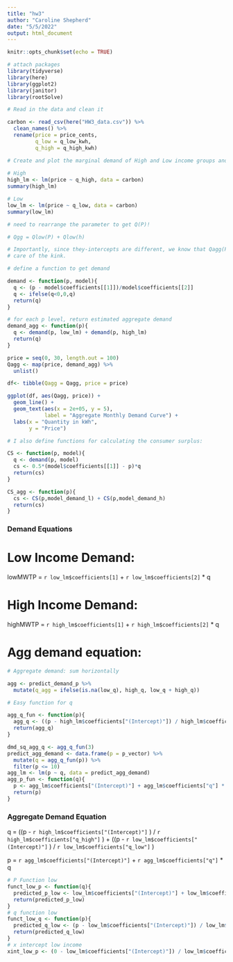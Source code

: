 ```yaml
---
title: "hw3"
author: "Caroline Shepherd"
date: "5/5/2022"
output: html_document
---
```


```r
knitr::opts_chunk$set(echo = TRUE)
```

```r
# attach packages
library(tidyverse)
library(here)
library(ggplot2)
library(janitor)
library(rootSolve)

```

```r
# Read in the data and clean it

carbon <- read_csv(here("HW3_data.csv")) %>% 
  clean_names() %>% 
  rename(price = price_cents,
         q_low = q_low_kwh,
         q_high = q_high_kwh)
```

```r
# Create and plot the marginal demand of High and Low income groups and estimate a linear regression model
  
# High
high_lm <- lm(price ~ q_high, data = carbon)
summary(high_lm)

# Low
low_lm <- lm(price ~ q_low, data = carbon)
summary(low_lm)

# need to rearrange the parameter to get Q(P)! 

# Qgg = Qlow(P) + Qlow(h) 

# Importantly, since they-intercepts are different, we know that Qagg(P) will have a kink. I include an ifelse() statement to take
# care of the kink.

# define a function to get demand

demand <- function(p, model){
  q <- (p - model$coefficients[[1]])/model$coefficients[[2]]
  q <- ifelse(q<0,0,q)
  return(q)
}

# for each p level, return estimated aggregate demand
demand_agg <- function(p){
  q <- demand(p, low_lm) + demand(p, high_lm)
  return(q)
}

price = seq(0, 30, length.out = 100)
Qagg <- map(price, demand_agg) %>% 
  unlist()

df<- tibble(Qagg = Qagg, price = price)

ggplot(df, aes(Qagg, price)) +
  geom_line() +
  geom_text(aes(x = 2e+05, y = 5),
            label = "Aggregate Monthly Demand Curve") +
  labs(x = "Quantity in kWh",
       y = "Price")

# I also define functions for calculating the consumer surplus:

CS <- function(p, model){
  q <- demand(p, model)
  cs <- 0.5*(model$coefficients[[1]] - p)*q
  return(cs)
}

CS_agg <- function(p){
  cs <- CS(p,model_demand_l) + CS(p,model_demand_h)
  return(cs)
}

```


### Demand Equations

# Low Income Demand:
lowMWTP = `r low_lm$coefficients[1]` + `r low_lm$coefficients[2]` * q

# High Income Demand:
highMWTP = `r high_lm$coefficients[1]` + `r high_lm$coefficients[2]` * q

# Agg demand equation:

```r
# Aggregate demand: sum horizontally

agg <- predict_demand_p %>%
  mutate(q_agg = ifelse(is.na(low_q), high_q, low_q + high_q))

# Easy function for q

agg_q_fun <- function(p){
  agg_q <- ((p - high_lm$coefficients["(Intercept)"]) / high_lm$coefficients["q_high"]) + ((p - low_lm$coefficients["(Intercept)"]) / low_lm$coefficients["q_low"])
  return(agg_q)
}

dmd_sq_agg_q <- agg_q_fun(3)
predict_agg_demand <- data.frame(p = p_vector) %>%
  mutate(q = agg_q_fun(p)) %>%
  filter(p <= 10)
agg_lm <- lm(p ~ q, data = predict_agg_demand)
agg_p_fun <- function(q){
  p <- agg_lm$coefficients["(Intercept)"] + agg_lm$coefficients["q"] * q
  return(p)
}

```

### Aggregate Demand Equation

q = ((p - `r high_lm$coefficients["(Intercept)"]` ) / `r high_lm$coefficients["q_high"]` ) + ((p - `r low_lm$coefficients["(Intercept)"]` ) / `r low_lm$coefficients["q_low"]` )

p = `r agg_lm$coefficients["(Intercept)"]` + `r agg_lm$coefficients["q"]` * q


```r
# P Function low
funct_low_p <- function(q){
  predicted_p_low <- low_lm$coefficients["(Intercept)"] + low_lm$coefficients["q_low"] * q
  return(predicted_p_low)
}
# q function low
funct_low_q <- function(p){
  predicted_q_low <- (p - low_lm$coefficients["(Intercept)"]) / low_lm$coefficients["q_low"]
  return(predicted_q_low)
}
# x intercept low income
xint_low_p <- (0 - low_lm$coefficients["(Intercept)"]) / low_lm$coefficients["q_low"]
```



